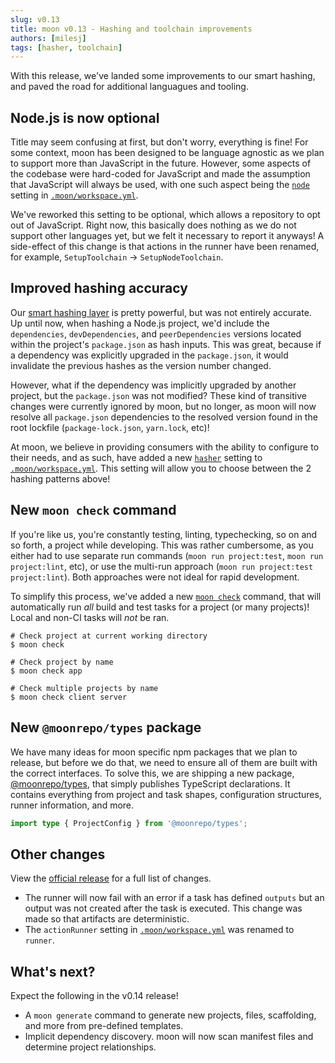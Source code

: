 ```yaml
---
slug: v0.13
title: moon v0.13 - Hashing and toolchain improvements
authors: [milesj]
tags: [hasher, toolchain]
---
```


With this release, we've landed some improvements to our smart hashing, and paved the road for
additional languagues and tooling.

<!--truncate-->

## Node.js is now optional

Title may seem confusing at first, but don't worry, everything is fine! For some context, moon has
been designed to be language agnostic as we plan to support more than JavaScript in the future.
However, some aspects of the codebase were hard-coded for JavaScript and made the assumption that
JavaScript will always be used, with one such aspect being the
[`node`](../docs/config/workspace#node) setting in
[`.moon/workspace.yml`](../docs/config/workspace).

We've reworked this setting to be optional, which allows a repository to opt out of JavaScript.
Right now, this basically does nothing as we do not support other languages yet, but we felt it
necessary to report it anyways! A side-effect of this change is that actions in the runner have been
renamed, for example, `SetupToolchain` -> `SetupNodeToolchain`.

## Improved hashing accuracy

Our [smart hashing layer](../docs/concepts/cache#hashing) is pretty powerful, but was not entirely
accurate. Up until now, when hashing a Node.js project, we'd include the `dependencies`,
`devDependencies`, and `peerDependencies` versions located within the project's `package.json` as
hash inputs. This was great, because if a dependency was explicitly upgraded in the `package.json`,
it would invalidate the previous hashes as the version number changed.

However, what if the dependency was implicitly upgraded by another project, but the `package.json`
was not modified? These kind of transitive changes were currently ignored by moon, but no longer, as
moon will now resolve all `package.json` dependencies to the resolved version found in the root
lockfile (`package-lock.json`, `yarn.lock`, etc)!

At moon, we believe in providing consumers with the ability to configure to their needs, and as
such, have added a new [`hasher`](../docs/config/workspace#hasher) setting to
[`.moon/workspace.yml`](../docs/config/workspace). This setting will allow you to choose between the
2 hashing patterns above!

## New `moon check` command

If you're like us, you're constantly testing, linting, typechecking, so on and so forth, a project
while developing. This was rather cumbersome, as you either had to use separate run commands
(`moon run project:test`, `moon run project:lint`, etc), or use the multi-run approach
(`moon run project:test project:lint`). Both approaches were not ideal for rapid development.

To simplify this process, we've added a new [`moon check`](../docs/commands/check) command, that
will automatically run _all_ build and test tasks for a project (or many projects)! Local and non-CI
tasks will _not_ be ran.

```shell
# Check project at current working directory
$ moon check

# Check project by name
$ moon check app

# Check multiple projects by name
$ moon check client server
```

## New `@moonrepo/types` package

We have many ideas for moon specific npm packages that we plan to release, but before we do that, we
need to ensure all of them are built with the correct interfaces. To solve this, we are shipping a
new package, [@moonrepo/types](https://www.npmjs.com/package/@moonrepo/types), that simply publishes
TypeScript declarations. It contains everything from project and task shapes, configuration
structures, runner information, and more.

```ts
import type { ProjectConfig } from '@moonrepo/types';
```

## Other changes

View the
[official release](https://github.com/moonrepo/moon/releases/tag/%40moonrepo%2Fcli%400.13.0) for a
full list of changes.

- The runner will now fail with an error if a task has defined `outputs` but an output was not
  created after the task is executed. This change was made so that artifacts are deterministic.
- The `actionRunner` setting in [`.moon/workspace.yml`](../docs/config/workspace) was renamed to
  `runner`.

## What's next?

Expect the following in the v0.14 release!

- A `moon generate` command to generate new projects, files, scaffolding, and more from pre-defined
  templates.
- Implicit dependency discovery. moon will now scan manifest files and determine project
  relationships.
